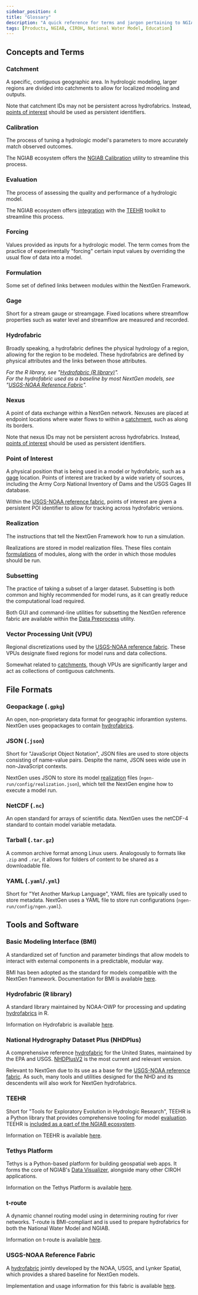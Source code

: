 ```yaml
---
sidebar_position: 4
title: "Glossary"
description: "A quick reference for terms and jargon pertaining to NGIAB."
tags: [Products, NGIAB, CIROH, National Water Model, Education]
---
```


## Concepts and Terms

### Catchment
A specific, contiguous geographic area. In hydrologic modeling, larger regions are divided into catchments to allow for localized modeling and outputs.

Note that catchment IDs may not be persistent across hydrofabrics. Instead, [points of interest](#point-of-interest) should be used as persistent identifiers.

### Calibration
The process of tuning a hydrologic model's parameters to more accurately match observed outcomes.

The NGIAB ecosystem offers the [NGIAB Calibration](/docs/products/ngiab/components/ngiab-calibration) utility to streamline this process.

### Evaluation
The process of assessing the quality and performance of a hydrologic model.

The NGIAB ecosystem offers [integration](/docs/products/ngiab/components/ngiab-teehr) with the [TEEHR](#teehr) toolkit to streamline this process.

### Forcing
Values provided as inputs for a hydrologic model. The term comes from the practice of experimentally "forcing" certain input values by overriding the usual flow of data into a model.

### Formulation
Some set of defined links between modules within the NextGen Framework.

### Gage
Short for a stream gauge or streamgage. Fixed locations where streamflow properties such as water level and streamflow are measured and recorded.

### Hydrofabric
Broadly speaking, a hydrofabric defines the physical hydrology of a region, allowing for the region to be modeled.
These hydrofabrics are defined by physical attributes and the links between those attributes.

*For the R library, see "[Hydrofabric (R library)](#hydrofabric-r-library)".*  
*For the hydrofabric used as a baseline by most NextGen models, see "[USGS-NOAA Reference Fabric](#usgs-noaa-reference-fabric)".*

### Nexus
A point of data exchange within a NextGen network. Nexuses are placed at endpoint locations where water flows to within a [catchment](#catchment), such as along its borders.

Note that nexus IDs may not be persistent across hydrofabrics. Instead, [points of interest](#point-of-interest) should be used as persistent identifiers.

### Point of Interest
A physical position that is being used in a model or hydrofabric, such as a [gage](#gage) location. Points of interest are tracked by a wide variety of sources,
including the Army Corp National Inventory of Dams and the USGS Gages III database.

Within the [USGS-NOAA reference fabric](#usgs-noaa-reference-fabric), points of interest are given a persistent POI identifier to allow for tracking across hydrofabric versions.

### Realization
The instructions that tell the NextGen Framework how to run a simulation.

Realizations are stored in model realization files. These files contain [formulations](#formulation) of modules, along with the order in which those modules should be run.

### Subsetting
The practice of taking a subset of a larger dataset. Subsetting is both common and highly recommended for model runs, as it can greatly reduce the computational load required.

Both GUI and command-line utilities for subsetting the NextGen reference fabric are available within the [Data Preprocess](/docs/products/ngiab/components/ngiab-preprocessor/) utility.

### Vector Processing Unit (VPU)
Regional discretizations used by the [USGS-NOAA reference fabric](#usgs-noaa-reference-fabric). These VPUs designate fixed regions for model runs and data collections.

Somewhat related to [catchments](#catchment), though VPUs are significantly larger and act as collections of contiguous catchments.

## File Formats

### Geopackage (`.gpkg`)
An open, non-proprietary data format for geographic inforamtion systems. NextGen uses geopackages to contain [hydrofabrics](#hydrofabric).

### JSON (`.json`)
Short for "JavaScript Object Notation", JSON files are used to store objects consisting of name-value pairs. Despite the name, JSON sees wide use in non-JavaScript contexts.

NextGen uses JSON to store its model [realization](#realization) files (`ngen-run/config/realization.json`), which tell the NextGen engine how to execute a model run.

### NetCDF (`.nc`)
An open standard for arrays of scientific data. NextGen uses the netCDF-4 standard to contain model variable metadata.

### Tarball (`.tar.gz`)
A common archive format among Linux users. Analogously to formats like `.zip` and `.rar`, it allows for folders of content to be shared as a downloadable file.

### YAML (`.yaml`/`.yml`)
Short for "Yet Another Markup Language", YAML files are typically used to store metadata.
NextGen uses a YAML file to store run configurations (`ngen-run/config/ngen.yaml`).

## Tools and Software

### Basic Modeling Interface (BMI)

A standardized set of function and parameter bindings that allow models to interact with external components in a predictable, modular way.

BMI has been adopted as the standard for models compatible with the NextGen framework. Documentation for BMI is available [here](https://bmi.csdms.io/en/stable/).

### Hydrofabric (R library)
A standard library maintained by NOAA-OWP for processing and updating [hydrofabrics](#hydrofabric) in R.

Information on Hydrofabric is available [here](https://github.com/NOAA-OWP/hydrofabric).

### National Hydrography Dataset Plus (NHDPlus)
A comprehensive reference [hydrofabric](#hydrofabric) for the United States, maintained by the EPA and USGS. [NHDPlusV2](https://www.epa.gov/waterdata/get-nhdplus-national-hydrography-dataset-plus-data) is the most current and relevant version.

Relevant to NextGen due to its use as a base for the [USGS-NOAA reference fabric](#usgs-noaa-reference-fabric). As such, many tools and utilities designed for the NHD and its descendents will also work for NextGen hydrofabrics.

### TEEHR
Short for "Tools for Exploratory Evolution in Hydrologic Research", TEEHR is a Python library that provides comprehensive tooling for model [evaluation](#evaluation). TEEHR is [included as a part of the NGIAB ecosystem](/docs/products/ngiab/components/ngiab-teehr).

Information on TEEHR is available [here](https://rtiinternational.github.io/teehr/).

### Tethys Platform
Tethys is a Python-based platform for building geospatial web apps. It forms the core of NGIAB's [Data Visualizer](/docs/products/ngiab/components/ngiab-visualizer), alongside many other CIROH applications.

Information on the Tethys Platform is available [here](https://www.tethysplatform.org/).

### t-route
A dynamic channel routing model using in determining routing for river networks. T-route is BMI-compliant and is used to prepare hydrofabrics for both the National Water Model and NGIAB.

Information on t-route is available [here](https://github.com/NOAA-OWP/t-route).

### USGS-NOAA Reference Fabric
A [hydrofabric](#hydrofabric) jointly developed by the NOAA, USGS, and Lynker Spatial, which provides a shared baseline for NextGen models.

Implementation and usage information for this fabric is available [here](https://noaa-owp.github.io/hydrofabric/articles/02-design-deep-dive.html).